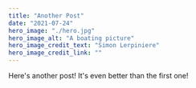 ---
title: "Another Post"
date: "2021-07-24"
hero_image: "./hero.jpg"
hero_image_alt: "A boating picture"
hero_image_credit_text: "Simon Lerpiniere"
hero_image_credit_link: ""
---
Here's another post! It's even better than the first one!
